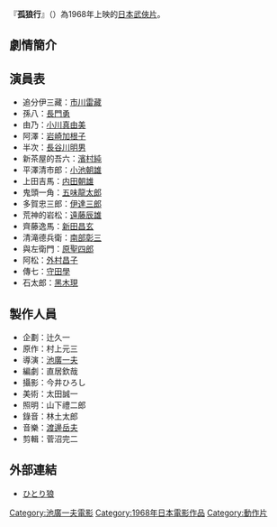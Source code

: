 {{multiple issues|
{{expand|time=2015-10-18T08:22:55+00:00}}
{{no footnotes|time=2015-10-18T08:22:55+00:00}}
{{refimprove|time=2015-10-18T08:22:55+00:00}}
}}
{{Infobox Film
| name               = 孤狼行 
| original_name      = ひとり狼
| image              = |200px
| caption            = 
| director           = [[池廣一夫|池廣一夫]]
| producer           = 
| writer             = [[直居欽哉|直居欽哉]]
| starring           = [[市川雷藏|市川雷藏]]<br>[[長門勇|長門勇]]
| music              = [[渡邊岳夫|渡邊岳夫]]
| narrator           = 
| cinematography     = 
| editing            = 
| production_company = [[大映|大映京都]]
| distributor        = 大映京都
| released           = 1968年4月20日
| runtime            = 83分
| country            = {{JPN}}
| language           = 日語
| budget             = 
| gross              = 
| preceded_by        = 
| followed_by        = 
| website            = 
| amg_id             = 
| imdb_id            = 
| cn_name            = 
| hk_name            = 
| tw_name            = 
}}
『'''孤狼行'''』（{{lang|ja|ひとり狼}}）為1968年上映的[[日本|日本]][[武俠片|武俠片]]。

==劇情簡介==

==演員表==
* 追分伊三藏：[[市川雷藏|市川雷藏]]
* 孫八：[[長門勇|長門勇]]
* 由乃：[[小川真由美|小川真由美]]
* 阿澤：[[岩崎加根子|岩崎加根子]]
* 半次：[[長谷川明男|長谷川明男]]
* 新茶屋的吾六：[[濱村純|濱村純]]
* 平澤清市郎：[[小池朝雄|小池朝雄]]
* 上田吉馬：[[内田朝雄|内田朝雄]]
* 鬼頭一角：[[五味龍太郎|五味龍太郎]]
* 多賀忠三郎：[[伊達三郎|伊達三郎]]
* 荒神的岩松：[[遠藤辰雄|遠藤辰雄]]
* 齊藤逸馬：[[新田昌玄|新田昌玄]]
* 清滝德兵衛：[[南部彰三|南部彰三]]
* 與左衛門：[[原聖四郎|原聖四郎]]
* 阿松：[[外村昌子|外村昌子]]
* 傳七：[[守田學|守田學]]
* 石太郎：[[黑木現|黑木現]]

==製作人員==
*企劃：辻久一
*原作：村上元三
*導演：[[池廣一夫|池廣一夫]]	
*編劇：直居欽哉
*攝影：今井ひろし
*美術：太田誠一
*照明：山下禮二郎
*錄音：林土太郎
*音樂：[[渡邊岳夫|渡邊岳夫]]
*剪輯：菅沼完二

==外部連結==
* [https://web.archive.org/web/20151006043701/http://homepage1.nifty.com/MID/jidaigeki/kiru/raizo/hitoriookami.htm ひとり狼]{{ja}}

{{池廣一夫監督作品}}

[[Category:池廣一夫電影|Category:池廣一夫電影]]
[[Category:1968年日本電影作品|Category:1968年日本電影作品]]
[[Category:動作片|Category:動作片]]
